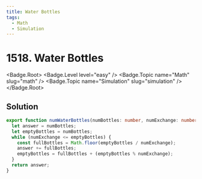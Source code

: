 ```yaml
---
title: Water Bottles
tags:
  - Math
  - Simulation
---
```


# 1518. Water Bottles

<Badge.Root>
  <Badge.Level level="easy" />
  <Badge.Topic name="Math" slug="math" />
  <Badge.Topic name="Simulation" slug="simulation" />
</Badge.Root>

## Solution

```typescript filename="solution.ts" copy
export function numWaterBottles(numBottles: number, numExchange: number): number {
  let answer = numBottles;
  let emptyBottles = numBottles;
  while (numExchange <= emptyBottles) {
    const fullBottles = Math.floor(emptyBottles / numExchange);
    answer += fullBottles;
    emptyBottles = fullBottles + (emptyBottles % numExchange);
  }
  return answer;
}
```

<ProblemLink
  codingSite="leetcode"
  href="https://leetcode.com/problems/water-bottles"
  title="Water Bottles"
/>
